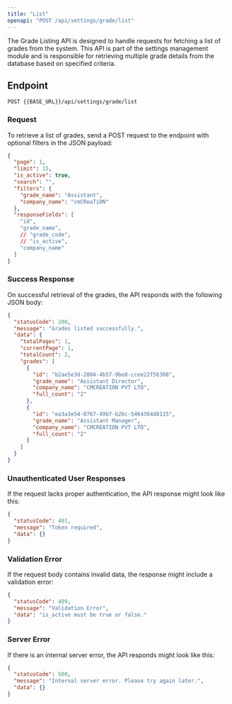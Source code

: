 ---
title: "List"
openapi: "POST /api/settings/grade/list"
---

The Grade Listing API is designed to handle requests for fetching a list of grades from the system. This API is part of the settings management module and is responsible for retrieving multiple grade details from the database based on specified criteria.

## Endpoint

`POST {{BASE_URL}}/api/settings/grade/list`

### Request

To retrieve a list of grades, send a POST request to the endpoint with optional filters in the JSON payload:

```json
{
  "page": 1,
  "limit": 15,
  "is_active": true,
  "search": "",
  "filters": {
    "grade_name": "Assistant",
    "company_name": "cmCReaTiON"
  },
  "responseFields": [
    "id",
    "grade_name",
    // "grade_code",
    // "is_active",
    "company_name"
  ]
}
```

### Success Response

On successful retrieval of the grades, the API responds with the following JSON body:

```json
{
  "statusCode": 200,
  "message": "Grades listed successfully.",
  "data": {
    "totalPages": 1,
    "currentPage": 1,
    "totalCount": 2,
    "grades": [
      {
        "id": "b2ae5e3d-2004-4b57-9be8-ccee22f56308",
        "grade_name": "Assistant Director",
        "company_name": "CMCREATION PVT LTD",
        "full_count": "2"
      },
      {
        "id": "ea3a3e54-0767-49b7-b2bc-5464364d8115",
        "grade_name": "Assistant Manager",
        "company_name": "CMCREATION PVT LTD",
        "full_count": "2"
      }
    ]
  }
}
```

### Unauthenticated User Responses

If the request lacks proper authentication, the API response might look like this:

```json
{
  "statusCode": 401,
  "message": "Token required",
  "data": {}
}
```

### Validation Error

If the request body contains invalid data, the response might include a validation error:

```json
{
  "statusCode": 409,
  "message": "Validation Error",
  "data": "is_active must be true or false."
}
```

### Server Error

If there is an internal server error, the API responds might look like this:

```json
{
  "statusCode": 500,
  "message": "Internal server error. Please try again later.",
  "data": {}
}
```
